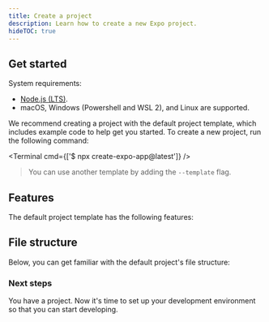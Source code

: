 ```yaml
---
title: Create a project
description: Learn how to create a new Expo project.
hideTOC: true
---
```



## Get started

System requirements:

- [Node.js (LTS)](https://nodejs.org/en/).
- macOS, Windows (Powershell and WSL 2), and Linux are supported.

We recommend creating a project with the default project template, which includes example code to help get you started. To create a new project, run the following command:

<Terminal cmd={['$ npx create-expo-app@latest']} />

> You can use another template by adding the `--template` flag.

## Features

The default project template has the following features:

<TemplateFeatures />

## File structure

Below, you can get familiar with the default project's file structure:

<ProjectStructure />

### Next steps

You have a project. Now it's time to set up your development environment so that you can start developing.
